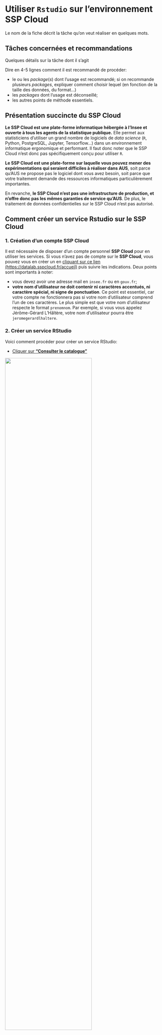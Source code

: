 # Utiliser `Rstudio` sur l'environnement SSP Cloud

Le nom de la fiche décrit la tâche qu'on veut réaliser en quelques mots.

## Tâches concernées et recommandations

Quelques détails sur la tâche dont il s'agit

::: {.recommandation data-latex=""}

Dire en 4-5 lignes comment il est recommandé de procéder:

* le ou les *package*(*s*) dont l'usage est recommandé; si on recommande plusieurs *packages*, expliquer comment choisir lequel (en fonction de la taille des données, du format...)
* les *packages* dont l'usage est déconseillé; 
* les autres points de méthode essentiels.
:::

## Présentation succincte du SSP Cloud

**Le SSP Cloud est une plate-forme informatique hébergée à l'Insee et ouverte à tous les agents de la statistique publique.** Elle permet aux statisticiens d'utiliser un grand nombre de logiciels de _data science_ (`R`, Python, PostgreSQL, Jupyter, Tensorflow...) dans un environnement informatique ergonomique et performant. Il faut donc noter que le SSP Cloud n'est donc pas spécifiquement conçu pour utiliser `R`.

**Le SSP Cloud est une plate-forme sur laquelle vous pouvez mener des expérimentations qui seraient difficiles à réaliser dans AUS**, soit parce qu'AUS ne propose pas le logiciel dont vous avez besoin, soit parce que votre traitement demande des ressources informatiques particulièrement importantes.

En revanche, **le SSP Cloud n'est pas une infrastructure de production, et n'offre donc pas les mêmes garanties de service qu'AUS**. De plus, le traitement de données confidentielles sur le SSP Cloud n'est pas autorisé.


## Comment créer un service Rstudio sur le SSP Cloud

### 1. Création d'un compte SSP Cloud

Il est nécessaire de disposer d'un compte personnel **SSP Cloud** pour en utiliser les services. Si vous n'avez pas de compte sur le **SSP Cloud**, vous pouvez vous en créer un en [cliquant sur ce lien (https://datalab.sspcloud.fr/accueil)](https://datalab.sspcloud.fr/accueil) puis suivre les indications. Deux points sont importants à noter:

- vous devez avoir une adresse mail en `insee.fr`  ou en `gouv.fr`;
- **votre nom d'utilisateur ne doit contenir ni caractères accentués, ni caractère spécial, ni signe de ponctuation**. Ce point est essentiel, car votre compte ne fonctionnera pas si votre nom d'utilisateur comprend l'un de ces caractères. Le plus simple est que votre nom d'utilisateur respecte le format `prenomnom`. Par exemple, si vous vous appelez Jérôme-Gérard L'Hâltère, votre nom d'utilisateur pourra être `jeromegerardlhaltere`.

### 2. Créer un service RStudio

Voici comment procéder pour créer un service RStudio:

- [Cliquer sur **"Consulter le catalogue"**](https://datalab.sspcloud.fr/my-lab/catalogue)  

![](./pics/SSPCloud/99_SSPCloud_0.png){width=75%}

- La fenêtre suivante s'affiche. Elle ne contient pour le moment qu'un seul dossier nommé `datascience`. Cliquer sur le petit dossier, en bas à droite.

![](./pics/SSPCloud/99_SSPCloud_2.png){width=75%}

- Vous accédez alors à la liste des services. En faisant défiler la page, vous trouverez facilement la fiche Rstudio (voir l'image suivante). VOus pouvez alors cliquer sur l'image ![](./pics/SSPCloud/99_SSPCloud_3_Plus.png){width="40"} de la fiche RStudio.

![](./pics/SSPCloud/99_SSPCloud_1.png){width=75%}


- Dans la page qui s'affiche, vous pouvez définir les options de votre service Rstudio (voir la section [Définir les options d'un service Rstudio]). Vous pouvez lancer le service en cliquant sur **Créer votre service**.

![](./pics/SSPCloud/99_SSPCloud_3.png){width=75%}

### 3. Se connecter à un service Rstudio

Une fois que votre service `RStudio` est créé, il faut vous connecter à ce service. Pour ce faire, il faut vous identifier avec un nom d'utilisateur et un _password_. Pour récupérer votre _password_, le plus simple est de cliquer sur la clé bleue (voir image suivante) : vous copiez ainsi votre mot de passe.


![](./pics/SSPCloud/99_SSPCloud_4bis.png){width=75%}

Vous pouvez ensuite vous connecter au service en cliquant sur l'icône ![](./pics/SSPCloud/Se_connecter_service.png){width="40"} (voir image précédente). Les identifiants sont :  

- `Username` : `rstudio`;
- `Password` : le _password_ copié précédemment (il suffit de faire `Ctrl + V`).

![](./pics/SSPCloud/99_SSPCloud_5bis.png){width=75%}

L'interface habituelle de RStudio s'affiche alors dans la fenêtre.

![](./pics/SSPCloud/99_SSPCloud_6.png){width=75%}

## Définir les options d'un service Rstudio

Lors de la création de votre service Rstudio, vous pouvez définir les options du service en naviguant dans les différents onglets de l'interface du SSP Cloud (cadre rouge). 

![](./pics/SSPCloud/99_SSPCloud_4bis.png){width=75%}

Les principales options sont les suivantes:

- L'**option `mem`** (dans l'onglet `service`) définit la quantité maximale de mémoire vive (mesurée en Mo) que votre service Rstudio peut utiliser. **Cette option est particulièrement importante** et vous devez choisir soigneusement sa valeur: si vos traitements requièrent plus de mémoire que la valeur de `mem`, la seule solution consiste à lancer un autre service Rstudio avec une valeur de `mem` plus élevée. Il est conseillé d'utiliser 10000 comme valeur par défaut.
- L'**option `cpu`** (dans l'onglet `service`) définit le nombre minimal de processeurs alloués à votre service Rstudio. Contrairement à l'option `mem`, il ne s'agit pas d'un maximum, une valeur basse ne risque donc pas de bloquer vos traitements. Il est conseillé d'utiliser 2 comme valeur par défaut.
- L'**option `custom name`** (dans l'onglet `Onyxia`) permet de définir le nom de votre service. Cette option n'a aucun impact sur le fonctionnement de votre service, mais peut vous aider à vous y retrouver si vous avez plusieurs services Rstudio en parallèle.
- L'**option `Enable IP protection`** (dans l'onglet `Networking`) est une option de sécurité informatique très contraignante, qui est activée par défaut. Il est conseillé de la désactiver, en particulier si vous souhaitez utiliser votre service Rstudio pendant plusieurs jours.


## Utiliser des données stockées sur le système de stockage S3

### Pourquoi utiliser S3 sur le SSP Cloud?

Le SSP Cloud propose des environnements (comme les services Rstudio, Jupyter, etc. [LIEN VERS PARTIE PERTINENTE]) pour exécuter des programmes informatiques. Ces environnements sont **temporaires par définition** (quelques heures ou quelques jours), et ne sont donc pas destinés à stocker des données ou des programmes infomatiques. Cela a pour conséquence que les programmes informatiques et les données doivent être stockés dans d'autres espaces:

* *stockage des codes*: il est nécessaire d'utiliser une plate-forme de développement pour stocker des programmes informatiques, tel que [Gitlab](www.gitlab.com) ou [Github](www.github.com). L'usage du Gitlab interne de l'Insee est présenté dans la fiche [LIEN A FAIRE].
* *stockage des données*:  la plateforme SSP Cloud propose un système de stockage de données nommé S3. Depuis votre service Rstudio, vous pourrez facilement accéder à des données stockées sur S3 grâ au _package_ `aws.s3`.

::: {.remarque data-latex=""}
Voici deux règles à respecter pour faire un bon de ces deux espaces de stockage: 

* Les plate-formes telles que Gitlab ou Github ne doivent **jamais** être utilisées pour stocker des données.
* Le système de stockage S3 ne doit pas **jamais** être utilisé pour stocker des données confidentielles.
:::

### Qu'est-ce que le système de stockage S3?

Le système S3 (*Simple Storage System*) est un système de stockage développé par Amazon et qui est maintenant devenu une référence. Il s'agit d'une architecture à la fois sécurisée (données cryptées, accès restreints) et performante.

Le concept central du système S3 est le *bucket*. Un *bucket* est un espace (privé ou partagé) où on peut stocker une arborescence de fichiers. Pour accéder aux fichiers figurant dans un *bucket* privé, il fournir des jetons d'accès (l'équivalent d'un mot de passe) reconnus par le serveur de stockage. On peut alors lire et écrire dans le *bucket*.

### Utiliser S3 avec un service Rstudio

Lorsqu'on crée un service Rstudio, des droits d'accès temporaires au système S3 sont automatiquement initialisés. Ils permettent de communiquer avec le serveur de stockage, mais l'usage de ces droits est complexe. Le _package_ `aws.s3` simplifie beaucoup les interactions entre le service Rstudio et S3 en proposant des fonctions de lecture et d'écritures similaires à celles existantes pour lire ou écrire un fichier depuis un poste personnel.

[Capture écran accès via interface sspcloud]


#### Vérifier les droits d'accès à un *bucket*

```r
aws.s3::get_bucket(XXXX, region = "")
```

~~~text
Bucket: XXXX

$Contents
Key:            data/test.csv 
LastModified:   2020-12-07T15:05:05.246Z 
ETag:           "95c2cdf3321744f998b234e546a5c736" 
Size (B):       367 
Owner:           
Storage class:  STANDARD 
~~~


#### Lire les fichiers d'un *bucket*

Les fichiers de données d'exemples
[disponibles sur le SSP-Cloud](https://datalab.sspcloud.fr/mes-fichiers/donnees-insee)
serviront à illustrer les fonctionalités de lecture de la librairie `aws.s3`.

Supposons qu'on désire, au sein de ce *bucket* `donnees-insee`, accéder aux données Filosofi
2014 qui sont stockées dans le chemin `/FILOSOFI/2014/FILOSOFI_COM.csv`. 

```r
df <- aws.s3::s3read_using(
  FUN = data.table::fread,
  object = "/FILOSOFI/2014/FILOSOFI_COM.csv",
  bucket = "donnees-insee",
  opts = list("region" = "")
)
```


#### Ecrire un fichier dans un *bucket*

```r
df <- data.frame(
  x = rnorm(10),
  y = rnorm(10)
)


aws.s3::s3write_using(
  df,
  FUN = data.table::fwrite,
  object = "data/test.csv",
  bucket = XXXXX,
  opts = list("region" = "")
)


df2 <- aws.s3::s3read_using(
  FUN = data.table::fread,
  object = "data/test.csv",
  bucket = XXXXX,
  opts = list("region" = "")
)
```


## Liens utiles

- Le salon Tchap [SSPCloud](https://www.tchap.gouv.fr/#/room/#SSPCloudXDpAw6v:agent.finances.tchap.gouv.fr)
- Le salon Tchap d'assistance aux utilisateurs des **Logiciels Statistiques et Libre Service** [Insee - Outils Stats V2](https://www.tchap.gouv.fr/#/room/#InseeOutilsStatsv2wtxSdth:agent.finances.tchap.gouv.fr)

